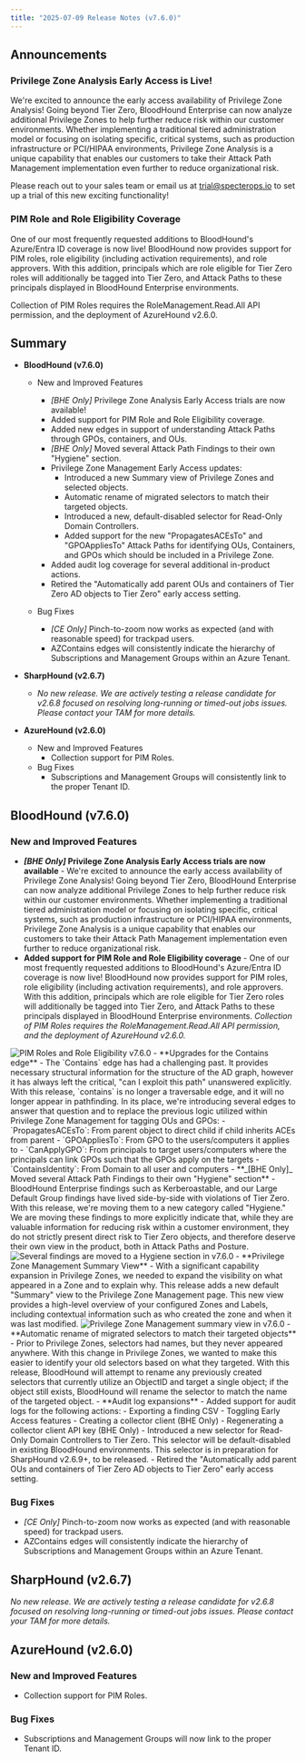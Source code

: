 ```yaml
---
title: "2025-07-09 Release Notes (v7.6.0)"
---
```


## Announcements

### Privilege Zone Analysis Early Access is Live!
We're excited to announce the early access availability of Privilege Zone Analysis! Going beyond Tier Zero, BloodHound Enterprise can now analyze additional Privilege Zones to help further reduce risk within our customer environments. Whether implementing a traditional tiered administration model or focusing on isolating specific, critical systems, such as production infrastructure or PCI/HIPAA environments, Privilege Zone Analysis is a unique capability that enables our customers to take their Attack Path Management implementation even further to reduce organizational risk.

Please reach out to your sales team or email us at trial@specterops.io to set up a trial of this new exciting functionality!

### PIM Role and Role Eligibility Coverage
One of our most frequently requested additions to BloodHound's Azure/Entra ID coverage is now live! BloodHound now provides support for PIM roles, role eligibility (including activation requirements), and role approvers. With this addition, principals which are role eligible for Tier Zero roles will additionally be tagged into Tier Zero, and Attack Paths to these principals displayed in BloodHound Enterprise environments.

Collection of PIM Roles requires the RoleManagement.Read.All API permission, and the deployment of AzureHound v2.6.0.

## Summary

- **BloodHound (v7.6.0)**
  - New and Improved Features
    - _[BHE Only]_ Privilege Zone Analysis Early Access trials are now available!
    - Added support for PIM Role and Role Eligibility coverage.
    - Added new edges in support of understanding Attack Paths through GPOs, containers, and OUs.
    - _[BHE Only]_ Moved several Attack Path Findings to their own "Hygiene" section.
    - Privilege Zone Management Early Access updates:
      - Introduced a new Summary view of Privilege Zones and selected objects.
      - Automatic rename of migrated selectors to match their targeted objects.
      - Introduced a new, default-disabled selector for Read-Only Domain Controllers.
      - Added support for the new "PropagatesACEsTo" and "GPOAppliesTo" Attack Paths for identifying OUs, Containers, and GPOs which should be included in a Privilege Zone.
    - Added audit log coverage for several additional in-product actions.
    - Retired the "Automatically add parent OUs and containers of Tier Zero AD objects to Tier Zero" early access setting.

  - Bug Fixes
    - _[CE Only]_ Pinch-to-zoom now works as expected (and with reasonable speed) for trackpad users.
    - AZContains edges will consistently indicate the hierarchy of Subscriptions and Management Groups within an Azure Tenant.

- **SharpHound (v2.6.7)**
  - _No new release. We are actively testing a release candidate for v2.6.8 focused on resolving long-running or timed-out jobs issues. Please contact your TAM for more details._

- **AzureHound (v2.6.0)**
  - New and Improved Features
    - Collection support for PIM Roles.
  - Bug Fixes
    - Subscriptions and Management Groups will consistently link to the proper Tenant ID.

## BloodHound (v7.6.0)

### New and Improved Features

- **_[BHE Only]_ Privilege Zone Analysis Early Access trials are now available** - We're excited to announce the early access availability of Privilege Zone Analysis! Going beyond Tier Zero, BloodHound Enterprise can now analyze additional Privilege Zones to help further reduce risk within our customer environments. Whether implementing a traditional tiered administration model or focusing on isolating specific, critical systems, such as production infrastructure or PCI/HIPAA environments, Privilege Zone Analysis is a unique capability that enables our customers to take their Attack Path Management implementation even further to reduce organizational risk.
- **Added support for PIM Role and Role Eligibility coverage** - One of our most frequently requested additions to BloodHound's Azure/Entra ID coverage is now live! BloodHound now provides support for PIM roles, role eligibility (including activation requirements), and role approvers. With this addition, principals which are role eligible for Tier Zero roles will additionally be tagged into Tier Zero, and Attack Paths to these principals displayed in BloodHound Enterprise environments. *Collection of PIM Roles requires the RoleManagement.Read.All API permission, and the deployment of AzureHound v2.6.0.*
<Frame>
  <img src="/assets/pimroles.png" alt="PIM Roles and Role Eligibility v7.6.0"/>
</Frame>
- **Upgrades for the Contains edge** - The `Contains` edge has had a challenging past. It provides necessary structural information for the structure of the AD graph, however it has always left the critical, "can I exploit this path" unanswered explicitly. With this release, `contains` is no longer a traversable edge, and it will no longer appear in pathfinding. In its place, we're introducing several edges to answer that question and to replace the previous logic utilized within Privilege Zone Management for tagging OUs and GPOs:
  - `PropagatesACEsTo`: From parent object to direct child if child inherits ACEs from parent
  - `GPOAppliesTo`: From GPO to the users/computers it applies to
  - `CanApplyGPO`: From principals to target users/computers where the principals can link GPOs such that the GPOs apply on the targets
  - `ContainsIdentity`: From Domain to all user and computers
- **_[BHE Only]_ Moved several Attack Path Findings to their own "Hygiene" section** - BloodHound Enterprise findings such as Kerberoastable, and our Large Default Group findings have lived side-by-side with violations of Tier Zero. With this release, we're moving them to a new category called "Hygiene." We are moving these findings to more explicitly indicate that, while they are valuable information for reducing risk within a customer environment, they do not strictly present direct risk to Tier Zero objects, and therefore deserve their own view in the product, both in Attack Paths and Posture.
<Frame>
  <img src="/assets/hygiene_findings.png" alt="Several findings are moved to a Hygiene section in v7.6.0"/>
</Frame>
- **Privilege Zone Management Summary View** - With a significant capability expansion in Privilege Zones, we needed to expand the visibility on what appeared in a Zone and to explain why. This release adds a new default "Summary" view to the Privilege Zone Management page. This new view provides a high-level overview of your configured Zones and Labels, including contextual information such as who created the zone and when it was last modified.
<Frame>
  <img src="/assets/pzm_summary_view.png" alt="Privilege Zone Management summary view in v7.6.0"/>
</Frame>
- **Automatic rename of migrated selectors to match their targeted objects** - Prior to Privilege Zones, selectors had names, but they never appeared anywhere. With this change in Privilege Zones, we wanted to make this easier to identify your old selectors based on what they targeted. With this release, BloodHound will attempt to rename any previously created selectors that currently utilize an ObjectID and target a single object; if the object still exists, BloodHound will rename the selector to match the name of the targeted object.
- **Audit log expansions** - Added support for audit logs for the following actions:
  - Exporting a finding CSV
  - Toggling Early Access features
  - Creating a collector client (BHE Only)
  - Regenerating a collector client API key (BHE Only)
- Introduced a new selector for Read-Only Domain Controllers to Tier Zero. This selector will be default-disabled in existing BloodHound environments. This selector is in preparation for SharpHound v2.6.9+, to be released.
- Retired the "Automatically add parent OUs and containers of Tier Zero AD objects to Tier Zero" early access setting.

### Bug Fixes

- _[CE Only]_ Pinch-to-zoom now works as expected (and with reasonable speed) for trackpad users.
- AZContains edges will consistently indicate the hierarchy of Subscriptions and Management Groups within an Azure Tenant.

## SharpHound (v2.6.7)

_No new release. We are actively testing a release candidate for v2.6.8 focused on resolving long-running or timed-out jobs issues. Please contact your TAM for more details._

## AzureHound (v2.6.0)

### New and Improved Features
- Collection support for PIM Roles.

### Bug Fixes
- Subscriptions and Management Groups will now link to the proper Tenant ID.
